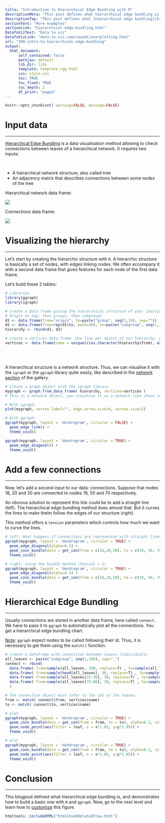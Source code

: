 ```yaml
---
title: "Introduction to Hierarchical Edge Bundling with R"
descriptionMeta: "This post defines what hierarchical edge bundling is. It provides a basic implementation using R and the ggraph library."
descriptionTop: "This post defines what [hierarchical edge bundling](hierarchical-edge-bundling.html) is. It provides a basic implementation using `R` and the `ggraph` library. For an in depth explanation, visit [data-to-viz.com](https://www.data-to-viz.com/caveat/overplotting.html)"
sectionText: "More examples"
sectionLink: "hierarchical-edge-bundling.html"
DataToVizText: "Data to viz"
DataToVizLink: "data-to-viz.com/caveat/overplotting.html"
url: "309-intro-to-hierarchical-edge-bundling"
output:
  html_document:
      self_contained: false
      mathjax: default
      lib_dir: libs
      template: template_rgg.html
      css: style.css
      toc: TRUE
      toc_float: TRUE
      toc_depth: 2
      df_print: "paged"
---
```



```r
knitr::opts_chunk$set( warning=FALSE, message=FALSE)
```

<div class="container">



# Input data
***

[Hierarchical Edge Bundling](hierarchical-edge-bundling.html) is a data visualisation method allowing to check connections between leaves of a hierarchical network. It requires two inputs:

<div class = "row">

<div class = "col-md-4  col-sm-12" align-self-center>

<br>

- A hierarchical network structure, also called tree
- An adjacency matrix that describes connections between some nodes of the tree

</div>


<div class = "col-md-4  col-sm-12">

<span>Hierarchical network data frame:</span>

<img src="img/other/Hierarchical_network_2col.png" style="padding-top:0px; margin-top:0px"></img>

</div>


<div class = "col-md-4  col-sm-12">

Connections data frame:

<img src="img/other/Adjacency_Connection_2col.png" style="padding-top:0px; margin-top:0px"></img>

</div>


</div>





# Visualizing the hierarchy
***

Let’s start by creating the hierarchic structure with `R`. A hierarchic structure is basically a set of nodes, with edges linking nodes. We often accompany it with a second data frame that gives features for each node of the first data frame.

Let’s build these 2 tables:

```r
# Libraries
library(ggraph)
library(igraph)

# create a data frame giving the hierarchical structure of your individuals.
# Origin on top, then groups, then subgroups
d1 <- data.frame(from="origin", to=paste("group", seq(1,10), sep=""))
d2 <- data.frame(from=rep(d1$to, each=10), to=paste("subgroup", seq(1,100), sep="_"))
hierarchy <- rbind(d1, d2)

# create a vertices data.frame. One line per object of our hierarchy, giving features of nodes.
vertices <- data.frame(name = unique(c(as.character(hierarchy$from), as.character(hierarchy$to))) )
```

<br><br>

A hierarchical structure is a network structure. Thus, we can visualise it with the `igraph` or the `ggraph` library quite easily, like described in the [network section](network.html) of the gallery.

```r
# Create a graph object with the igraph library
mygraph <- graph_from_data_frame( hierarchy, vertices=vertices )
# This is a network object, you visualize it as a network like shown in the network section!

# With igraph:
plot(mygraph, vertex.label="", edge.arrow.size=0, vertex.size=2)

# With ggraph:
ggraph(mygraph, layout = 'dendrogram', circular = FALSE) +
  geom_edge_link() +
  theme_void()

ggraph(mygraph, layout = 'dendrogram', circular = TRUE) +
  geom_edge_diagonal() +
  theme_void()
```




# Add a few connections
***

Now, let’s add a second input to our data: connections. Suppose that nodes 18, 20 and 30 are connected to nodes 19, 50 and 70 respectively.

An obvious solution to represent this link could be to add a straight line (left). The hierarchical edge bundling method does almost that. But it curves the lines to make thelm follow the edges of our structure (right).

This method offers a `tension` parameters which controls how much we want to curve the lines.


```r
# left: What happens if connections are represented with straight lines
ggraph(mygraph, layout = 'dendrogram', circular = TRUE) +
  geom_edge_diagonal(alpha=0.1) +
  geom_conn_bundle(data = get_con(from = c(18,20,30), to = c(19, 50, 70)), alpha=1, width=1, colour="skyblue", tension = 0) +
  theme_void()

# right: using the bundle method (tension = 1)
ggraph(mygraph, layout = 'dendrogram', circular = TRUE) +
  geom_edge_diagonal(alpha=0.1) +
  geom_conn_bundle(data = get_con(from = c(18,20,30), to = c(19, 50, 70)), alpha=1, width=1, colour="skyblue", tension = 1) +
  theme_void()
```


# Hierarchical Edge Bundling
***
Usually connections are stored in another data frame, here called `connect`. We have to pass it to `ggraph` to automatically plot all the connections. You get a hierarchical edge bundling chart.

<u>Note</u>: `ggraph` expect nodes to be called following their id. Thus, it is necessary to get them using the `match()` function.

```r
# create a dataframe with connection between leaves (individuals)
all_leaves <- paste("subgroup", seq(1,100), sep="_")
connect <- rbind(
  data.frame( from=sample(all_leaves, 100, replace=T) , to=sample(all_leaves, 100, replace=T)),
  data.frame( from=sample(head(all_leaves), 30, replace=T) , to=sample( tail(all_leaves), 30, replace=T)),
  data.frame( from=sample(all_leaves[25:30], 30, replace=T) , to=sample( all_leaves[55:60], 30, replace=T)),
  data.frame( from=sample(all_leaves[75:80], 30, replace=T) , to=sample( all_leaves[55:60], 30, replace=T))
  )

# The connection object must refer to the ids of the leaves:
from <- match( connect$from, vertices$name)
to <- match( connect$to, vertices$name)

# plot
ggraph(mygraph, layout = 'dendrogram', circular = TRUE) +
  geom_conn_bundle(data = get_con(from = from, to = to), alpha=0.2, colour="skyblue", tension = 0) +
  geom_node_point(aes(filter = leaf, x = x*1.05, y=y*1.05)) +
  theme_void()

# plot
ggraph(mygraph, layout = 'dendrogram', circular = TRUE) +
  geom_conn_bundle(data = get_con(from = from, to = to), alpha=0.2, colour="skyblue", tension = 0.9) +
  geom_node_point(aes(filter = leaf, x = x*1.05, y=y*1.05)) +
  theme_void()
```



# Conclusion
***

This blogpost defined what hierarchical edge bundling is, and demonstrates how to build a basic one with `R` and `ggraph`. Now, go to the next level and learn how to [customize](hierarchical-edge-bundling.html) this figure.


<!-- Close container -->
</div>




```r
htmltools::includeHTML("htmlChunkRelatedFlow.html")
```
